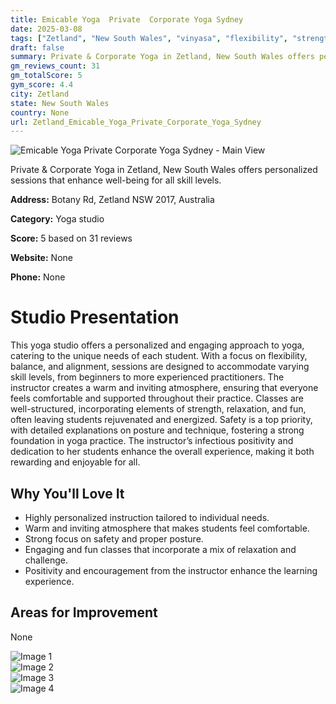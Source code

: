 ```yaml
---
title: Emicable Yoga  Private  Corporate Yoga Sydney
date: 2025-03-08
tags: ["Zetland", "New South Wales", "vinyasa", "flexibility", "strength", "personalized instruction", "supportive atmosphere", "Zetland"]  
draft: false
summary: Private & Corporate Yoga in Zetland, New South Wales offers personalized sessions that enhance well-being for all skill levels.
gm_reviews_count: 31
gm_totalScore: 5
gym_score: 4.4
city: Zetland
state: New South Wales
country: None
url: Zetland_Emicable_Yoga_Private_Corporate_Yoga_Sydney
---
```


<div className="aspect-[16/9] relative my-8">
  <img 
    src="https://lh5.googleusercontent.com/p/AF1QipNyyEqHh77oftCPM-5s0g--f_6hU1XWjDObKBqz=w1920-h1080-k-no"
    alt="Emicable Yoga  Private  Corporate Yoga Sydney - Main View"
    className="object-cover absolute inset-0 w-full h-full rounded-lg"
  />
</div>

Private & Corporate Yoga in Zetland, New South Wales offers personalized sessions that enhance well-being for all skill levels.

**Address:** Botany Rd, Zetland NSW 2017, Australia

**Category:** Yoga studio

**Score:** 5 based on 31 reviews

**Website:** None

**Phone:** None

# Studio Presentation

This yoga studio offers a personalized and engaging approach to yoga, catering to the unique needs of each student. With a focus on flexibility, balance, and alignment, sessions are designed to accommodate varying skill levels, from beginners to more experienced practitioners. The instructor creates a warm and inviting atmosphere, ensuring that everyone feels comfortable and supported throughout their practice. Classes are well-structured, incorporating elements of strength, relaxation, and fun, often leaving students rejuvenated and energized. Safety is a top priority, with detailed explanations on posture and technique, fostering a strong foundation in yoga practice. The instructor’s infectious positivity and dedication to her students enhance the overall experience, making it both rewarding and enjoyable for all.

## Why You'll Love It

- Highly personalized instruction tailored to individual needs.
- Warm and inviting atmosphere that makes students feel comfortable.
- Strong focus on safety and proper posture.
- Engaging and fun classes that incorporate a mix of relaxation and challenge.
- Positivity and encouragement from the instructor enhance the learning experience.

## Areas for Improvement

None

<div className="grid grid-cols-1 xl:grid-cols-2 gap-4 my-8">
<div className="aspect-[4/3] relative"><img src="https://lh5.googleusercontent.com/p/AF1QipP6ZyGsVsgX45-v5OeAKKHbPdtO0god1_0OAwMe=w1920-h1080-k-no" alt="Image 1" className="object-cover absolute inset-0 w-full h-full rounded-lg" /></div>
<div className="aspect-[4/3] relative"><img src="https://lh5.googleusercontent.com/p/AF1QipP_GueC03u4K7NznDlHr23k_6IGymaCf5x-Z5uU=w1920-h1080-k-no" alt="Image 2" className="object-cover absolute inset-0 w-full h-full rounded-lg" /></div>
<div className="aspect-[4/3] relative"><img src="https://lh5.googleusercontent.com/p/AF1QipMNfKRDLSMyXN5RryHn6gWvezORg0_iHSrA1iVg=w1920-h1080-k-no" alt="Image 3" className="object-cover absolute inset-0 w-full h-full rounded-lg" /></div>
<div className="aspect-[4/3] relative"><img src="https://lh5.googleusercontent.com/p/AF1QipNDNexGjYhIhT4UUqEFbbW4GNjQUXZmAU0CQWbV=w1920-h1080-k-no" alt="Image 4" className="object-cover absolute inset-0 w-full h-full rounded-lg" /></div>
</div>